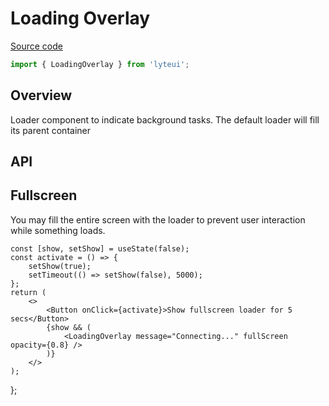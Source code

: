 
<Meta title="Components/LoadingOverlay" />

# Loading Overlay

[Source code](https://github.com/chewhx/lyteui/blob/main/src/components/LoadingOverlay/LoadingOverlay.tsx)

```jsx
import { LoadingOverlay } from 'lyteui';
```

## Overview

Loader component to indicate background tasks. The default loader will fill its parent container

<Canvas>
	<div style={{ width: '500px', height: '500px', border: '2px dashed red' }}>
		<LoadingOverlay message="Connecting..." />
	</div>
</Canvas>

## API

<ArgsTable of={LoadingOverlay} />

## Fullscreen

You may fill the entire screen with the loader to prevent user interaction while something loads.

	const [show, setShow] = useState(false);
	const activate = () => {
		setShow(true);
		setTimeout(() => setShow(false), 5000);
	};
	return (
		<>
			<Button onClick={activate}>Show fullscreen loader for 5 secs</Button>
			{show && (
				<LoadingOverlay message="Connecting..." fullScreen opacity={0.8} />
			)}
		</>
	);
};

<Canvas>
	<FullScreen />
</Canvas>
